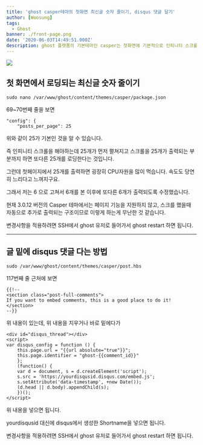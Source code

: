 ```yaml
---
title: 'ghost casper테마의 첫화면 최신글 숫자 줄이기, disqus 댓글 달기'
author: [Woosung]
tags: 
  - Ghost
banner: ./front-page.png
date: '2020-06-03T14:49:51.000Z'
description: ghost 플랫폼의 기본테마인 casper는 첫화면에 기본적으로 인피니티 스크롤을 적용하고 있습니다. 페이지 기능이 없이 그냥 스크롤만 하면 새로운 글이 로딩이 되는데, 그 숫자를 줄이고, 댓글 플러그인을 활성화하는 방법에 대해 알려드립니다.
---
```

![](./front-page.png)

## 첫 화면에서 로딩되는 최신글 숫자 줄이기

    sudo nano /var/www/ghost/content/themes/casper/package.json
    

69~70번째 줄을 보면

    "config": {
        "posts_per_page": 25
    

위와 같이 25가 기본인 것을 알 수 있습니다.

즉 인피니티 스크롤을 해야하는데 25개가 먼저 펼쳐지고 스크롤을 25개가 출력되는 부분까지 하면 또다른 25개를 로딩한다는 것입니다.

그런데 첫페이지에서 25개를 출력하면 굉장히 CPU자원을 많이 먹습니다. 속도도 당연히 느리다고 느껴지구요.

그래서 저는 6 으로 고쳐서 6개를 본 이후에 또다른 6개가 출력되도록 수정했습니다.

현재 3.0.12 버전의 Casper 테마에서는 페이지 기능을 지원하지 않고, 스크를 했을때 자동으로 추가로 출력되는 구조이므로 이렇게 하는게 무난한 것 같습니다.

변경사항을 적용하려면 SSH에서 ghost 유저로 들어가서 ghost restart 하면 됩니다.

---

## 글 밑에 disqus 댓글 다는 방법

    sudo /var/www/ghost/content/themes/casper/post.hbs
    

117번째 줄 근처에 보면

    {{!--
    <section class="post-full-comments">
    If you want to embed comments, this is a good place to do it!
    </section>
    --}}
    

위 내용이 있는데, 위 내용을 지우거나 바로 밑에다가

    <div id="disqus_thread"></div>
    <script>
    var disqus_config = function () {
    	this.page.url = "{{url absolute="true"}}";  
    	this.page.identifier = "ghost-{{comment_id}}"
    	};
    	(function() {
    	var d = document, s = d.createElement('script');
    	s.src = 'https://yourdisqusid.disqus.com/embed.js';
    	s.setAttribute('data-timestamp', +new Date());
    	(d.head || d.body).appendChild(s);
    	})();
    </script>
    

위 내용을 넣으면 됩니다.

yourdisqusid 대신에 disqus에서 생성한 Shortname을 넣으면 됩니다.

변경사항을 적용하려면 SSH에서 ghost 유저로 들어가서 ghost restart 하면 됩니다.
